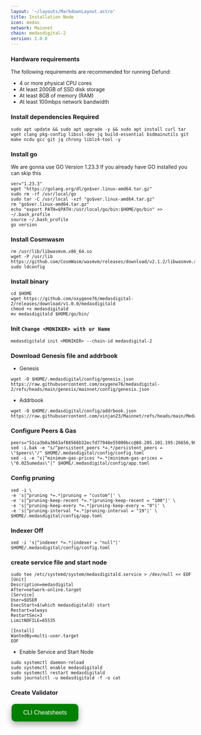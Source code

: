 ```yaml
---
layout: '~/layouts/MarkdownLayout.astro'
title: Installation Node
icon: medas
network: Mainnet
chain: medasdigital-2
version: 1.0.0
---
```


### Hardware requirements

The following requirements are recommended for running Defund:

- 4 or more physical CPU cores
- At least 200GB of SSD disk storage
- At least 8GB of memory (RAM)
- At least 100mbps network bandwidth


### Install dependencies Required

```
sudo apt update && sudo apt upgrade -y && sudo apt install curl tar wget clang pkg-config libssl-dev jq build-essential bsdmainutils git make ncdu gcc git jq chrony liblz4-tool -y
```

### Install go

We are gonna use GO Version 1.23.3
If you already have GO installed you can skip this 

```
ver="1.23.3"
wget "https://golang.org/dl/go$ver.linux-amd64.tar.gz"
sudo rm -rf /usr/local/go
sudo tar -C /usr/local -xzf "go$ver.linux-amd64.tar.gz"
rm "go$ver.linux-amd64.tar.gz"
echo "export PATH=$PATH:/usr/local/go/bin:$HOME/go/bin" >> ~/.bash_profile
source ~/.bash_profile
go version
```
### Install Cosmwasm
```
rm /usr/lib/libwasmvm.x86_64.so
wget -P /usr/lib https://github.com/CosmWasm/wasmvm/releases/download/v2.1.2/libwasmvm.x86_64.so
sudo ldconfig
```

### Install binary

```
cd $HOME
wget https://github.com/oxygene76/medasdigital-2/releases/download/v1.0.0/medasdigitald
chmod +x medasdigitald
mv medasdigitald $HOME/go/bin/
```

### Init `Change <MONIKER> with ur Name`

```
medasdigitald init <MONIKER> --chain-id medasdigital-2
```

### Download Genesis file and addrbook

- Genesis

```
wget -O $HOME/.medasdigital/config/genesis.json https://raw.githubusercontent.com/oxygene76/medasdigital-2/refs/heads/main/genesis/mainnet/config/genesis.json
```
- Addrbook

```
wget -O $HOME/.medasdigital/config/addrbook.json https://raw.githubusercontent.com/vinjan23/Mainnet/refs/heads/main/Medas/addrbook.json
```

### Configure Peers & Gas

```
peers="51ca3b0a3663af88566b32ecfd77948e55000bcc@88.205.101.195:26656,90be2e9f0a279372d2931e38f15025db9a847dbd@88.205.101.196:26656,0e567c9efe6e6d15f9b3257679398368c2ab04bb@88.205.101.197:26656,669d1b9f9c4bb99df594abaee4b13ae1b14d37a6@64.251.18.192:26656,cbfcd111ee19483dbbfed0919ac0d23119c5f0fe@67.207.180.166:26656"
sed -i.bak -e "s/^persistent_peers *=.*/persistent_peers = \"$peers\"/" $HOME/.medasdigital/config/config.toml
sed -i -e "s|^minimum-gas-prices *=.*|minimum-gas-prices = \"0.025umedas\"|" $HOME/.medasdigital/config/app.toml
```

### Config pruning

```
sed -i \
-e 's|^pruning *=.*|pruning = "custom"|' \
-e 's|^pruning-keep-recent *=.*|pruning-keep-recent = "100"|' \
-e 's|^pruning-keep-every *=.*|pruning-keep-every = "0"|' \
-e 's|^pruning-interval *=.*|pruning-interval = "19"|' \
$HOME/.medasdigital/config/app.toml
```
### Indexer Off
```
sed -i 's|^indexer *=.*|indexer = "null"|' $HOME/.medasdigital/config/config.toml
```

### create service file and start node

```
sudo tee /etc/systemd/system/medasdigitald.service > /dev/null << EOF
[Unit]
Description=medasdigital
After=network-online.target
[Service]
User=$USER
ExecStart=$(which medasdigitald) start
Restart=always
RestartSec=3
LimitNOFILE=65535

[Install]
WantedBy=multi-user.target
EOF
```

- Enable Service and Start Node

```
sudo systemctl daemon-reload
sudo systemctl enable medasdigitald
sudo systemctl restart medasdigitald
sudo journalctl -u medasdigitald -f -o cat
```

### Create Validator
<a href="https://service.vinjan.xyz/mainnet/medasdigital/cheat" target="_blank">
  <button style="background-color: green; border: none; color: white; padding: 15px 32px; text-align: center; text-decoration: none; display: inline-block; font-size: 16px; margin: 4px 2px; cursor: pointer; border-radius: 10px; box-shadow: 0 8px 16px 0 rgba(0,0,0,0.2), 0 6px 20px 0 rgba(0,0,0,0.19);" onmouseover="this.style.boxShadow='0 0 0 4px rgba(0,255,0,0.5)'" onmouseout="this.style.boxShadow='0 8px 16px 0 rgba(0,0,0,0.2), 0 6px 20px 0 rgba(0,0,0,0.19)'">CLI Cheatsheets</button>
</a>
